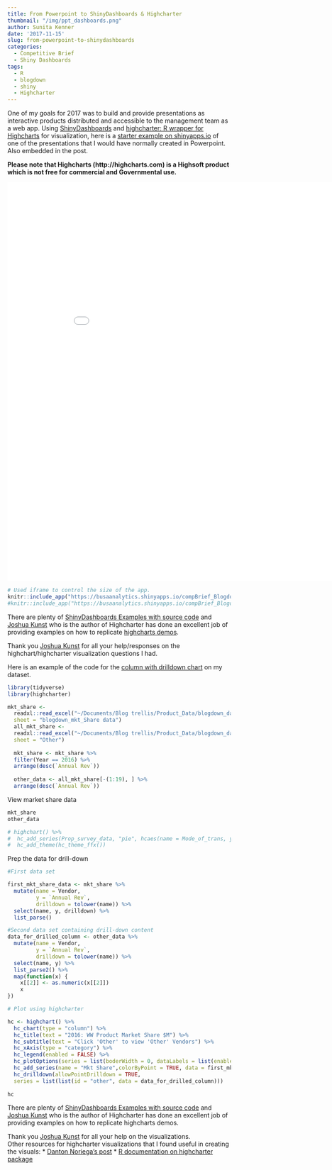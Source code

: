 ```yaml
---
title: From Powerpoint to ShinyDashboards & Highcharter
thumbnail: "/img/ppt_dashboards.png"
author: Sunita Kenner
date: '2017-11-15'
slug: from-powerpoint-to-shinydashboards
categories:
  - Competitive Brief
  - Shiny Dashboards
tags:
  - R
  - blogdown
  - shiny
  - Highcharter
---
```



One of my goals for 2017 was to build and provide presentations as interactive products distributed and accessible to the management team as a web app.  Using [ShinyDashboards](https://rstudio.github.io/shinydashboard/get_started.html) and [highcharter: R wrapper for Highcharts](http://jkunst.com/highcharter/) for visualization, here is a [starter example on shinyapps.io](https://busaanalytics.shinyapps.io/compBrief_Blogdown/) of one of the presentations that I would have normally created in Powerpoint. Also embedded in the post.

**Please note that Highcharts (http://highcharts.com) is a Highsoft product which is not free for commercial and Governmental use.**

<iframe width="900" height="900" scrolling="yes" frameborder="no"  src="//busaanalytics.shinyapps.io/compBrief_Blogdown/"> </iframe>


```r
# Used iframe to control the size of the app. 
knitr::include_app("https://busaanalytics.shinyapps.io/compBrief_Blogdown/", height = "900px")
#knitr::include_app("https://busaanalytics.shinyapps.io/compBrief_Blogdown/", height = "900px", width = "900px")
```

There are plenty of [ShinyDashboards Examples with source code](https://rstudio.github.io/shinydashboard/examples.html) and [Joshua Kunst](http://jkunst.com/) who is the author of Highcharter has done an excellent job of providing examples on how to replicate [highcharts demos](https://cran.r-project.org/web/packages/highcharter/vignettes/replicating-highcharts-demos.htmlauthor). 

Thank you [Joshua Kunst](http://jkunst.com/) for all your help/responses on the highchart/highcharter visualization questions I had. 

Here is an example of the code for the [column with drilldown chart](https://www.highcharts.com/demo/column-drilldown) on my dataset.

```r
library(tidyverse)
library(highcharter)
```

```r

mkt_share <-
  readxl::read_excel("~/Documents/Blog trellis/Product_Data/blogdown_data.xlsx",
  sheet = "blogdown_mkt_Share data")
  all_mkt_share <-
  readxl::read_excel("~/Documents/Blog trellis/Product_Data/blogdown_data.xlsx",
  sheet = "Other")
  
  mkt_share <- mkt_share %>%
  filter(Year == 2016) %>%
  arrange(desc(`Annual Rev`))
  
  other_data <- all_mkt_share[-(1:19), ] %>%
  arrange(desc(`Annual Rev`))

```

View market share data

```r
mkt_share
other_data
```

```r
# highchart() %>% 
#  hc_add_series(Prop_survey_data, "pie", hcaes(name = Mode_of_trans, y = prop_of_students), name = "% of Trans", dataLabels = list(enabled = TRUE, format = '{point.name}: {point.y}%')) %>% 
#  hc_add_theme(hc_theme_ffx())
```

Prep the data for drill-down

```r
#First data set

first_mkt_share_data <- mkt_share %>%
  mutate(name = Vendor,
         y = `Annual Rev`,
         drilldown = tolower(name)) %>%
  select(name, y, drilldown) %>%
  list_parse()

#Second data set containing drill-down content
data_for_drilled_column <- other_data %>%
  mutate(name = Vendor,
         y = `Annual Rev`,
         drilldown = tolower(name)) %>%
  select(name, y) %>%
  list_parse2() %>%
  map(function(x) {
    x[[2]] <- as.numeric(x[[2]])
    x
})

# Plot using highcharter

hc <- highchart() %>%
  hc_chart(type = "column") %>%
  hc_title(text = "2016: WW Product Market Share $M") %>%
  hc_subtitle(text = "Click 'Other' to view 'Other' Vendors") %>%
  hc_xAxis(type = "category") %>%
  hc_legend(enabled = FALSE) %>%
  hc_plotOptions(series = list(boderWidth = 0, dataLabels = list(enabled = TRUE))) %>%
  hc_add_series(name = "Mkt Share",colorByPoint = TRUE, data = first_mkt_share_data) %>%
  hc_drilldown(allowPointDrilldown = TRUE,
  series = list(list(id = "other", data = data_for_drilled_column)))
  
hc

```

There are plenty of [ShinyDashboards Examples with source code](https://rstudio.github.io/shinydashboard/examples.html) and [Joshua Kunst](http://jkunst.com/) who is the author of Highcharter has done an excellent job of providing examples on how to replicate highcharts demos. 

Thank you [Joshua Kunst](http://jkunst.com/) for all your help on the visualizations.  
Other resources for highcharter visualizations that I found useful in creating the visuals:
*  [Danton Noriega's post](https://dantonnoriega.github.io/ultinomics.org/post/2017-04-05-highcharter-explainer.html)
*  [R documentation on highcharter package](https://www.rdocumentation.org/packages/highcharter/versions/0.5.0/topics/hc_drilldown)


